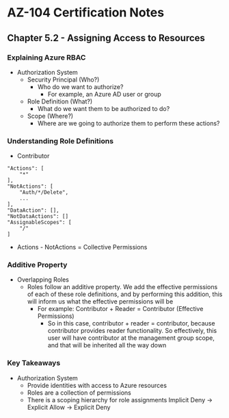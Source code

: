 # AZ-104 Certification Notes
## Chapter 5.2 - Assigning Access to Resources

### Explaining Azure RBAC
* Authorization System
	* Security Principal (Who?)
		* Who do we want to authorize?
			* For example, an Azure AD user or group
	* Role Definition (What?)
		* What do we want them to be authorized to do?
	* Scope (Where?)
		* Where are we going to authorize them to perform these actions?

### Understanding Role Definitions
* Contributor
```
"Actions": [
	"*"
],
"NotActions": [
	"Auth/*/Delete",
	...
],
"DataAction": [],
"NotDataActions": []
"AssignableScopes": [
	"/"
]
```
* Actions - NotActions = Collective Permissions

### Additive Property
* Overlapping Roles
	* Roles follow an additive property. We add the effective permissions of each of these role definitions, and by performing this addition, this will inform us what the effective permissions will be
		* For example: Contributor + Reader = Contributor (Effective Permissions)
			* So in this case, contributor + reader = contributor, because contributor provides reader functionality. So effectively, this user will have contributor at the management group scope, and that will be inherited all the way down

### Key Takeaways
* Authorization System
	* Provide identities with access to Azure resources
	* Roles are a collection of permissions
	* There is a scoping hierarchy for role assignments
Implicit Deny -> Explicit Allow -> Explicit Deny